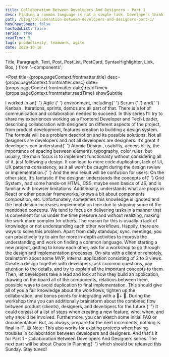 ```yaml
---
title: Collaboration Between Developers And Designers - Part 1
desc: Finding a common language is not a simple task. Developers think in a more abstract way, focusing on functionalities, trying to reuse components, avoid duplications in the first place. On the other side, designers treat things more visually, need to present them to clients, and argument value behind their designs. But, designers also have common properties, components, and sometimes, even patterns to avoid duplication and repeating themselves. Developers and designers have more similarities than they think. They just don’t speak the same language, hence the confusion and miscommunication happen from time to time.
path: /blog/collaboration-between-developers-and-designers-part-1/
hasCheatSheet: false
hasTodoList: false
series: true
readTime: 3
tags: productivity, teamwork, agile
date: 2020-10-18
---
```


  Title,
  Paragraph,
  Text,
  Post,
  PostList,
  PostCard,
  SyntaxHighlighter,
  Link,
  Box,
} from '~components';

<Post
  title={props.pageContext.frontmatter.title}
  desc={props.pageContext.frontmatter.desc}
  date={props.pageContext.frontmatter.date}
  readTime={props.pageContext.frontmatter.readTime}
  showSubtitle
>
  <Title level={3}>Introduction</Title>
  <Paragraph>
    I worked in an{' '}
    <Link href="https://en.wikipedia.org/wiki/Agile_software_development">
      Agile
    </Link>{' '}
    environment, including{' '}
    <Link href="https://en.wikipedia.org/wiki/Scrum_(software_development)">
      Scrum
    </Link>{' '}
    and{' '}
    <Link href="https://en.wikipedia.org/wiki/Kanban_(development)">
      Kanban
    </Link>
    . Iterations, sprints, demos are all part of that. There is a lot of communication
    and collaboration needed to succeed.
  </Paragraph>
  <Paragraph>
    In this series I’ll try to share my experiences working as a Frontend
    Developer and Tech Leader, describing collaboration with designers on
    different aspects of the project, from product development, features
    creation to building a design system.
  </Paragraph>
  <Paragraph lastParagraph>
    The formula will be a problem description and its possible solutions.
  </Paragraph>
  <Title level={3}>Problem - Lack Of Understanding</Title>
  <Paragraph>
    Not all designers are developers and not all developers are designers. It’s
    great if developers can understand{' '}
    <Link href="https://bradfrost.com/blog/post/atomic-web-design/">
      Atomic Design
    </Link>
    , usability, accessibility, the importance of spacing between elements, typography,
    color rules, but usually, the main focus is to implement functionality without
    considering all of it, just following a design.
  </Paragraph>
  <Paragraph>
    It can lead to more code duplication, lack of UI, UX patterns consistency,
    as it all won’t be caught during the design review or implementation.{' '}
    <Text strong>And the end result will be confusion for users</Text>.
  </Paragraph>
  <Paragraph>
    On the other side, It’s fantastic if the designer understands the concepts
    of{' '}
    <Link href="https://material.io/design/layout/responsive-layout-grid.html#columns-gutters-and-margins">
      Grid System
    </Link>
    , had some hands-on HTML, CSS, maybe even basics of JS, and is familiar with
    browser limitations. Additionally, understands what are props in <Link href="https://en.reactjs.org/">
      React
    </Link> or other popular frameworks, knows a bit about components composition,
    etc. Unfortunately, sometimes this knowledge is ignored and the final design
    increases implementation time due to skipping some of the mentioned concepts.
  </Paragraph>
  <Paragraph strong lastParagraph>
    We tend to focus on delivering tasks in a manner that is convenient for us
    under the time pressure and without realizing, making the work more complex
    for others. The reason for this is usually a lack of knowledge or not
    understanding each other workflows.
  </Paragraph>
  <Title level={3}>Solutions</Title>
  <Paragraph breakParagraph>
    Happily, there are ways to solve this problem. Apart from daily standups,
    sync. meetings, you can proactively try to aim for more in-depth activities
    to improve the understanding and work on finding a common language.
  </Paragraph>
  <Title level={4}>Workshops</Title>
  <Paragraph>
    When starting a new project, getting to know each other, ask for a workshop
    to go through the design and implementation processes. On-site with a client
    or remotely, brainstorm about some MVP, internal application consisting of 2
    to 3 views.
  </Paragraph>
  <Paragraph>
    Create a design together with developers, ask common questions, pay
    attention to the details, and try to explain all the important concepts to
    them.
  </Paragraph>
  <Paragraph>
    Then, let developers take a lead and look at how they build an application,
    drawing on the board all of the components, relations between them, possible
    ways to avoid duplication to final implementation.
  </Paragraph>
  <Paragraph breakParagraph>
    This should give all of you a fair knowledge about the workflows, tighten up
    the collaboration, and bonus points for integrating with a 🍕+ 🍺.
  </Paragraph>
  <Title level={4}>Processes</Title>
  <Paragraph>
    During the workshop time you can additionally brainstorm about the combined
    flow between product (clients), designers, and developers for the future.{' '}
  </Paragraph>
  <Paragraph>
    It could consist of a list of steps when creating a new feature, who, when,
    and why should be involved. Furthermore, you can sketch some initial FAQ or
    documentation. But, as always, prepare for the next increments, nothing is
    final in IT. 😅
  </Paragraph>
  <Paragraph lastParagraph>
    <Text strong>Note</Text>: This also works for existing projects when having
    troubles in collaboration between developers and designers.
  </Paragraph>
  <Title level={3}>Closing Notes</Title>
  <Paragraph>
    And that's it for Part 1 - Collaboration Between Developers And Designers
    series. The next part will be about <Text strong>Chaos In Planning</Text>{' '}
    which should be released this Sunday. Stay tuned!
  </Paragraph>
</Post>
